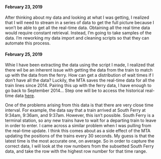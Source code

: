 #### February 23, 2019

After thinking about my data and looking at what I was getting, I realized that I will need to stream in a series of data to get the full picture because I won't be able to get all the real-time data. Obtaining all the real time data would require constant retrieval. Instead, I'm going to take samples of the data. I'm reworking my data import and cleaning scripts so that they can automate this process. 

#### February 25, 2019

Whie I have been extracting the data using the script I made, I realized that there wil be an inherent issue with getting the data from the train to match up with the data from the ferry. How can get a distribution of wait times if I don't have all the data? Luckily, the MTA saves the real-time data for all the train lines since 2014. Pairing this up with the ferry data, I have enough to go back to September 2014... Step one will be to access the historical real-time data [here](http://web.mta.info/developers/MTA-Subway-Time-historical-data.html).

One of the problems arising from this data is that there are very close time interval. For example, the data say that a train arrived at South Ferry at 9:34am, 9:36am, and 9:37am. However, this isn't possible. South Ferry is a terminal station, so any new trains have to wait for a departing train to leave in order to enter. I came across a similar problem when I was pulling from the real-time update. I think this comes about as a side effect of the MTA updating the positions of the trains every 30 seconds. My guess is that the latest time is the most accurate one, on average. So in order to capture the correct data, I will look at the row numbers from the subsetted South Ferry data, and take the row with the highest row number for that time range.